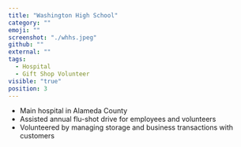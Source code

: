 ```yaml
---
title: "Washington High School"
category: ""
emoji: ""
screenshot: "./whhs.jpeg"
github: ""
external: ""
tags:
  - Hospital
  - Gift Shop Volunteer
visible: "true"
position: 3
---
```

* Main hospital in Alameda County
* Assisted annual flu-shot drive for employees and volunteers
* Volunteered by managing storage and business transactions with customers

